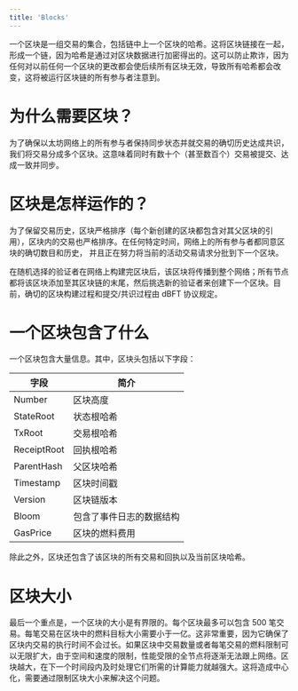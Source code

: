 ```yaml
---
title: 'Blocks'
---
```


一个区块是一组交易的集合，包括链中上一个区块的哈希。这将区块链接在一起，形成一个链，因为哈希是通过对区块数据进行加密得出的。这可以防止欺诈，因为任何对以前任何一个区块的更改都会使后续所有区块无效，导致所有哈希都会改变，这将被运行区块链的所有参与者注意到。

# 为什么需要区块？

为了确保以太坊网络上的所有参与者保持同步状态并就交易的确切历史达成共识，我们将交易分成多个区块。这意味着同时有数十个（甚至数百个）交易被提交、达成一致并同步。

# 区块是怎样运作的？

为了保留交易历史，区块严格排序（每个新创建的区块都包含对其父区块的引用），区块内的交易也严格排序。在任何特定时间，网络上的所有参与者都同意区块的确切数目和历史， 并且正在努力将当前的活动交易请求分批到下一个区块。

在随机选择的验证者在网络上构建完区块后，该区块将传播到整个网络；所有节点都将该区块添加至其区块链的末尾，然后挑选新的验证者来创建下一个区块。目前，确切的区块构建过程和提交/共识过程由 dBFT 协议规定。

# 一个区块包含了什么

一个区块包含大量信息。其中，区块头包括以下字段：

| 字段        | 简介                     |
| ----------- | ------------------------ |
| Number      | 区块高度                 |
| StateRoot   | 状态根哈希               |
| TxRoot      | 交易根哈希               |
| ReceiptRoot | 回执根哈希               |
| ParentHash  | 父区块哈希               |
| Timestamp   | 区块时间戳               |
| Version     | 区块链版本               |
| Bloom       | 包含了事件日志的数据结构 |
| GasPrice    | 区块的燃料费用           |

除此之外，区块还包含了该区块的所有交易和回执以及当前区块哈希。

# 区块大小

最后一个重点是，一个区块的大小是有界限的。每个区块最多可以包含 500 笔交易。每笔交易在区块中的燃料目标大小需要小于一亿。这非常重要，因为它确保了区块内交易的执行时间不会过长。如果区块中交易数量或者每笔交易的燃料限制可以无限扩大，由于空间和速度的限制，性能受限的全节点将逐渐无法跟上网络。区块越大，在下一个时间段内及时处理它们所需的计算能力就越强大。这将造成中心化，需要通过限制区块大小来解决这个问题。
